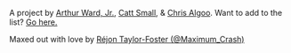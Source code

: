 A project by [Arthur Ward, Jr.](https://quantumbox.itch.io/), [Catt Small](https://cattsmall.com), & [Chris Algoo](https://chrisalgoo.com). 
Want to add to the list? [Go here.](https://github.com/MaximumCrash/blackgamedevs_v2/issues/new/choose) 

Maxed out with love by [Réjon Taylor-Foster (@Maximum_Crash)](https://rejontaylor.com)
